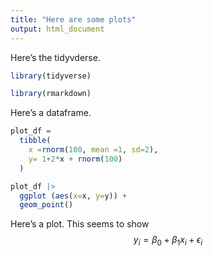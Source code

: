 ```yaml
---
title: "Here are some plots"
output: html_document
---
```


Here's the tidyvderse.
```r
library(tidyverse)
```

```r
library(rmarkdown)


```


Here's a dataframe.
```r
plot_df =
  tibble(
    x =rnorm(100, mean =1, sd=2),
    y= 1+2*x + rnorm(100)
  )
```

```r
plot_df |>
  ggplot (aes(x=x, y=y)) +
  geom_point()

```

Here's a plot. This seems to show
$$y_i = \beta_0 + \beta_1 x_i + \epsilon_i$$

